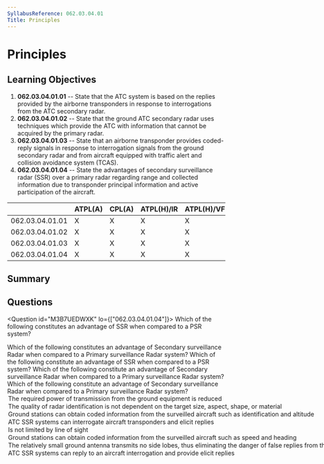 ```yaml
---
SyllabusReference: 062.03.04.01
Title: Principles
---
```


# Principles

## Learning Objectives

1.  **062.03.04.01.01** -- State that the ATC system is based on the replies
    provided by the airborne transponders in response to interrogations from the
    ATC secondary radar.
2.  **062.03.04.01.02** -- State that the ground ATC secondary radar uses
    techniques which provide the ATC with information that cannot be acquired by
    the primary radar.
3.  **062.03.04.01.03** -- State that an airborne transponder provides
    coded-reply signals in response to interrogation signals from the ground
    secondary radar and from aircraft equipped with traffic alert and collision
    avoidance system (TCAS).
4.  **062.03.04.01.04** -- State the advantages of secondary surveillance radar
    (SSR) over a primary radar regarding range and collected information due to
    transponder principal information and active participation of the aircraft.

|                 | ATPL(A) | CPL(A) | ATPL(H)/IR | ATPL(H)/VFR | CPL(H) | IR | CBIR(A) |
| --------------- | ------- | ------ | ---------- | ----------- | ------ | -- | ------- |
| 062.03.04.01.01 | X       | X      | X          | X           | X      | X  | X       |
| 062.03.04.01.02 | X       | X      | X          | X           | X      | X  | X       |
| 062.03.04.01.03 | X       | X      | X          | X           | X      | X  | X       |
| 062.03.04.01.04 | X       | X      | X          | X           | X      | X  | X       |

## Summary

## Questions

<Question id="M3B7UEDWXK" lo={["062.03.04.01.04"]}>
  <Text variant="oneCorrect">
    Which of the following constitutes an advantage of SSR when compared to a
    PSR system?
  </Text>

  <Text variant="oneCorrect">
    Which of the following constitutes an advantage of Secondary surveillance
    Radar when compared to a Primary surveillance Radar system?
  </Text>

  <Text variant="oneTwo">
    Which of the following constitute an advantage of SSR when compared to a PSR
    system?
  </Text>

  <Text variant="oneTwo">
    Which of the following constitute an advantage of Secondary surveillance
    Radar when compared to a Primary surveillance Radar system?
  </Text>

  <Text variant="multipleCorrect" select={4}>
    Which of the following constitute an advantage of Secondary surveillance
    Radar when compared to a Primary surveillance Radar system?
  </Text>

  <Option correct why="As each signal only needs to follow one path (instead of all possible paths in the sky) attenuation is significantly decreased reducing power consumption">
    The required power of transmission from the ground equipment is reduced
  </Option>

  <Option correct why="Contrary to normal radars SSR relies on a response sent directly from the aircraft transponder. The best of stealth aircraft would still be clearly visible on radar, if they have their transponders on.">
    The quality of radar identification is not dependent on the target size,
    aspect, shape, or material
  </Option>

  <Option correct why="Transponders communicate at least a transponder code (7000, 2000, etc...), but can also transmit altitude and identification information.">
    Ground stations can obtain coded information from the surveilled aircraft
    such as identification and altitude
  </Option>

  <Option subject={[[]]}>
    ATC SSR systems can interrogate aircraft transponders and elicit replies
  </Option>

  <Option why="This is false. SSR still requires line of sight to operate">
    Is not limited by line of sight
  </Option>

  <Option why="This information is not transmitted by SSR. It can be derived from multiple SSR interrogations but it's not coded information from the surveilled aircraft.">
    Ground stations can obtain coded information from the surveilled aircraft
    such as speed and heading
  </Option>

  <Option why="SSR still emits side lobes.">
    The relatively small ground antenna transmits no side lobes, thus
    eliminating the danger of false replies from the airborne transponder.
  </Option>

  <Option why="The flow of information is the other way around. The Ground system is the one making interrogations.">
    ATC SSR systems can reply to an aircraft interrogation and provide elicit
    replies
  </Option>
</Question>
